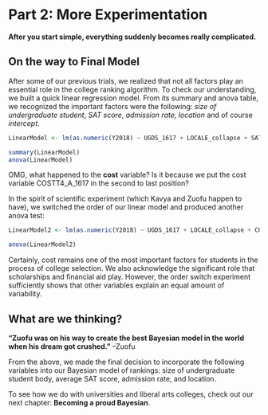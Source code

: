# Part 2: More Experimentation

**After you start simple, everything suddenly becomes really complicated.**

## On the way to Final Model

After some of our previous trials, we realized that not all factors play an essential role in the college ranking algorithm. To check our understanding, we built a quick linear regression model. From its summary and anova table, we recognized the important factors were the following: *size of undergraduate student*, *SAT score*, *admission rate*, *location* and of course *intercept*.

```r
LinearModel <- lm(as.numeric(Y2018) ~ UGDS_1617 + LOCALE_collapse + SAT_AVG_1617 + ADM_RATE_1617 + COSTT4_A_1617 + UGDS_WHITE_1617, fullUniversity)
```

```r
summary(LinearModel)
anova(LinearModel)
```

OMG, what happened to the **cost** variable? Is it because we put the cost variable COSTT4_A_1617 in the second to last position?

In the spirit of scientific experiment (which Kavya and Zuofu happen to have), we switched the order of our linear model and produced another anova test:

```r
LinearModel2 <- lm(as.numeric(Y2018) ~ UGDS_1617 + LOCALE_collapse + COSTT4_A_1617 + SAT_AVG_1617 + ADM_RATE_1617 + UGDS_WHITE_1617, fullUniversity)
```

```r
anova(LinearModel2)
```

Certainly, cost remains one of the most important factors for students in the process of college selection. We also acknowledge the significant role that scholarships and financial aid play. However, the order switch experiment sufficiently shows that other variables explain an equal amount of variability.

## What are we thinking?

**"Zuofu was on his way to create the best Bayesian model in the world when his dream got crushed."** --Zuofu

From the above, we made the final decision to incorporate the following variables into our Bayesian model of rankings: size of undergraduate student body, average SAT score, admission rate, and location.

To see how we do with universities and liberal arts colleges, check out our next chapter: **Becoming a proud Bayesian**.


